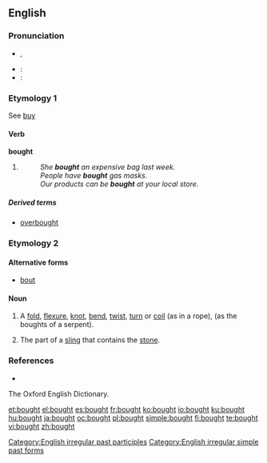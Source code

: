 ==English==

===Pronunciation===
* {{IPA|/'bɔːt/}}, {{SAMPA|/'bO:t/}}
* :{{audio|en-us-bought.ogg|Audio (US)}}
* :{{rhymes|ɔːt}}

===Etymology 1===
See [[buy]]

====Verb====
'''bought'''

# {{past of|[[buy]]}}
#: ''She '''bought''' an expensive bag last week.''
#: ''People have '''bought''' gas masks.''
#: ''Our products can be '''bought''' at your local store.''

=====Derived terms=====
* [[overbought]]

===Etymology 2===
{{etystub}}

====Alternative forms====
* [[bout]]

====Noun====
{{en-noun}}

# {{obsolete}} A [[fold]], [[flexure]], [[knot]], [[bend]], [[twist]], [[turn]] or [[coil]] (as in a rope), (as the boughts of a serpent).
# {{obsolete}} The part of a [[sling]] that contains the [[stone]].

===References===
* {{R:Webster 1913}}<br>
The Oxford English Dictionary.

[[Category:English irregular past participles]]
[[Category:English irregular simple past forms]]

[[et:bought]]
[[el:bought]]
[[es:bought]]
[[fr:bought]]
[[ko:bought]]
[[io:bought]]
[[ku:bought]]
[[hu:bought]]
[[ja:bought]]
[[oc:bought]]
[[pl:bought]]
[[simple:bought]]
[[fi:bought]]
[[te:bought]]
[[vi:bought]]
[[zh:bought]]